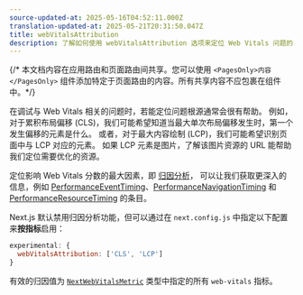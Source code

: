 ```yaml
---
source-updated-at: 2025-05-16T04:52:11.000Z
translation-updated-at: 2025-05-21T20:31:50.047Z
title: webVitalsAttribution
description: 了解如何使用 webVitalsAttribution 选项来定位 Web Vitals 问题的根源。
---
```


{/* 本文档内容在应用路由和页面路由间共享。您可以使用 `<PagesOnly>内容</PagesOnly>` 组件添加特定于页面路由的内容。所有共享内容不应包裹在组件中。*/}

在调试与 Web Vitals 相关的问题时，若能定位问题根源通常会很有帮助。
例如，对于累积布局偏移 (CLS)，我们可能希望知道当最大单次布局偏移发生时，第一个发生偏移的元素是什么。
或者，对于最大内容绘制 (LCP)，我们可能希望识别页面中与 LCP 对应的元素。
如果 LCP 元素是图片，了解该图片资源的 URL 能帮助我们定位需要优化的资源。

定位影响 Web Vitals 分数的最大因素，即 [归因分析](https://github.com/GoogleChrome/web-vitals/blob/4ca38ae64b8d1e899028c692f94d4c56acfc996c/README.md#attribution)，
可以让我们获取更深入的信息，例如 [PerformanceEventTiming](https://developer.mozilla.org/docs/Web/API/PerformanceEventTiming)、[PerformanceNavigationTiming](https://developer.mozilla.org/docs/Web/API/PerformanceNavigationTiming) 和 [PerformanceResourceTiming](https://developer.mozilla.org/docs/Web/API/PerformanceResourceTiming) 的条目。

Next.js 默认禁用归因分析功能，但可以通过在 `next.config.js` 中指定以下配置来**按指标**启用：

```js filename="next.config.js"
experimental: {
  webVitalsAttribution: ['CLS', 'LCP']
}
```

有效的归因值为 [`NextWebVitalsMetric`](https://github.com/vercel/next.js/blob/442378d21dd56d6e769863eb8c2cb521a463a2e0/packages/next/shared/lib/utils.ts#L43) 类型中指定的所有 `web-vitals` 指标。